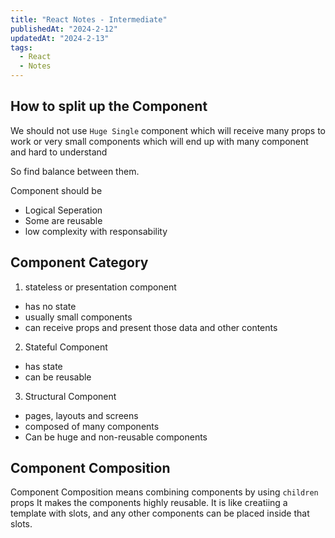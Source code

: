 ```yaml
---
title: "React Notes - Intermediate"
publishedAt: "2024-2-12"
updatedAt: "2024-2-13"
tags:
  - React
  - Notes
---
```


## How to split up the Component

We should not use `Huge Single` component which will receive many props to work or very small components
which will end up with many component and hard to understand

So find balance between them.

Component should be

- Logical Seperation
- Some are reusable
- low complexity with responsability

## Component Category

1. stateless or presentation component

- has no state
- usually small components
- can receive props and present those data and other contents

2. Stateful Component

- has state
- can be reusable

3. Structural Component

- pages, layouts and screens
- composed of many components
- Can be huge and non-reusable components

## Component Composition

Component Composition means combining components by using `children` props
It makes the components highly reusable. 
It is like creatiing a template with slots, and any other components can be placed inside that slots.
